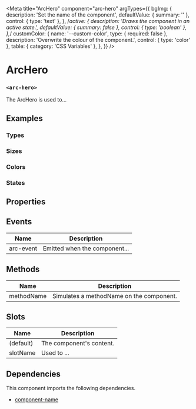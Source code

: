 
<Meta
  title="ArcHero"
  component="arc-hero"
  argTypes={{
    bgImg: {
      description: 'Set the name of the component',
      defaultValue: { summary: '' },
      control: { type: 'text' },
    },
    /*active: {
      description: 'Draws the component in an active state.',
      defaultValue: { summary: false },
      control: { type: 'boolean' },
    },*/
    customColor: {
      name: '--custom-color',
      type: { required: false },
      description: 'Overwrite the colour of the component.',
      control: { type: 'color' },
      table: { category: 'CSS Variables' },
    },
  }}
/>

# ArcHero

### `<arc-hero>`

The ArcHero is used to...

<Canvas>
  <Story name="Default" story={stories.Default} />
  <Story name="CustomColor" story={stories.CustomColor} />
  <Story name="BackgroundImg" story={stories.BackgroundImg} />
</Canvas>

## Examples

### Types

### Sizes

### Colors

### States

## Properties

<ArgsTable story="Default" />

## Events

| Name      | Description                   |
| --------- | ----------------------------- |
| arc-event | Emitted when the component... |

## Methods

| Name       | Description                              |
| ---------- | ---------------------------------------- |
| methodName | Simulates a methodName on the component. |

## Slots

| Name      | Description              |
| --------- | ------------------------ |
| (default) | The component's content. |
| slotName  | Used to ...              |

## Dependencies

This component imports the following dependencies.

- [component-name](?path=/story/componenturl--storyname)
